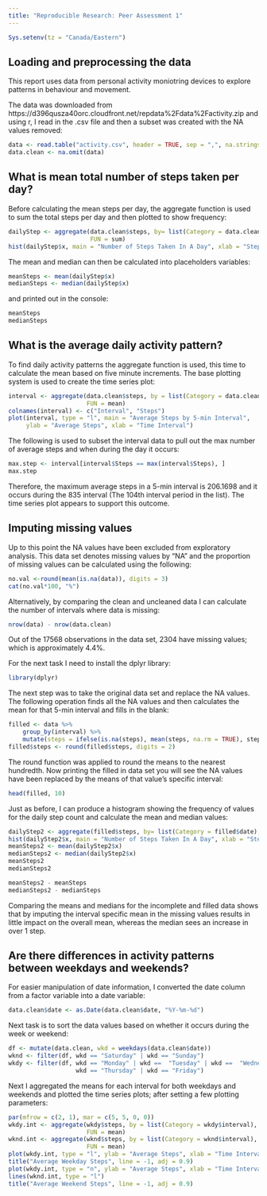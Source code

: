 ```yaml
---
title: "Reproducible Research: Peer Assessment 1"
---
```

``` r
Sys.setenv(tz = "Canada/Eastern")
```

## Loading and preprocessing the data


This report uses data from personal activity moniotring devices to explore patterns in behaviour and movement.

The data was downloaded from https://d396qusza40orc.cloudfront.net/repdata%2Fdata%2Factivity.zip and using r, I read in the .csv file and then a subset was created with the NA values removed:
    
``` r
data <- read.table("activity.csv", header = TRUE, sep = ",", na.strings = "NA")
data.clean <- na.omit(data)
```


## What is mean total number of steps taken per day?


Before calculating the mean steps per day, the aggregate function is used to sum the total steps per day and then plotted to show frequency:
    
``` r
dailyStep <- aggregate(data.clean$steps, by= list(Category = data.clean$date),
                       FUN = sum)
hist(dailyStep$x, main = "Number of Steps Taken In A Day", xlab = "Steps")
```

The mean and median can then be calculated into placeholders variables:
    
``` r
meanSteps <- mean(dailyStep$x)
medianSteps <- median(dailyStep$x)
```

and printed out in the console:

``` r
meanSteps
medianSteps
```


## What is the average daily activity pattern?


To find daily activity patterns the aggregate function is used, this time to calculate the mean based on five minute increments. The base plotting system is used to create the time series plot:
    
``` r
interval <- aggregate(data.clean$steps, by = list(Category = data.clean$interval),
                      FUN = mean)
colnames(interval) <- c("Interval", "Steps")
plot(interval, type = "l", main = "Average Steps by 5-min Interval",
     ylab = "Average Steps", xlab = "Time Interval")
```

The following is used to subset the interval data to pull out the max number of average steps and when during the day it occurs:
    
``` r
max.step <- interval[interval$Steps == max(interval$Steps), ]
max.step
```

Therefore, the maximum average steps in a 5-min interval is 206.1698 and it occurs during the 835 interval (The 104th interval period in the list). The time series plot appears to support this outcome.


## Imputing missing values


Up to this point the NA values have been excluded from exploratory analysis. This data set denotes missing values by "NA" and the proportion of missing values can be calculated using the following:
    
``` r
no.val <-round(mean(is.na(data)), digits = 3)
cat(no.val*100, "%")
```

Alternatively, by comparing the clean and uncleaned data I can calculate the number of intervals where data is missing:
    
```r
nrow(data) - nrow(data.clean)
```

Out of the 17568 observations in the data set, 2304 have missing values; which is approximately 4.4%.

For the next task I need to install the dplyr library:
    
``` r
library(dplyr)
```

The next step was to take the original data set and replace the NA values. The following operation finds all the NA values and then calculates the mean for that 5-min interval and fills in the blank:
    
``` r
filled <- data %>%
    group_by(interval) %>%
    mutate(steps = ifelse(is.na(steps), mean(steps, na.rm = TRUE), steps))
filled$steps <- round(filled$steps, digits = 2)
```

The round function was applied to round the means to the nearest hundredth. Now printing the filled in data set you will see the NA values have been replaced by the means of that value's specific interval:

``` r
head(filled, 10)
```

Just as before, I can produce a histogram showing the frequency of values for the daily step count and calculate the mean and median values:

``` r
dailyStep2 <- aggregate(filled$steps, by= list(Category = filled$date), FUN = sum)
hist(dailyStep2$x, main = "Number of Steps Taken In A Day", xlab = "Steps")
meanSteps2 <- mean(dailyStep2$x)
medianSteps2 <- median(dailyStep2$x)
meanSteps2
medianSteps2
```

``` r
meanSteps2 - meanSteps
medianSteps2 - medianSteps
```

Comparing the means and medians for the incomplete and filled data shows that by imputing the interval specific mean in the missing values results in little impact on the overall mean, whereas the median sees an increase in over 1 step.


## Are there differences in activity patterns between weekdays and weekends?


For easier manipulation of date information, I converted the date column from a factor variable into a date variable:

``` r
data.clean$date <- as.Date(data.clean$date, "%Y-%m-%d")
```

Next task is to sort the data values based on whether it occurs during the week or weekend:

``` r
df <- mutate(data.clean, wkd = weekdays(data.clean$date))
wknd <- filter(df, wkd == "Saturday" | wkd == "Sunday")
wkdy <- filter(df, wkd == "Monday" | wkd ==  "Tuesday" | wkd ==  "Wednesday" |
                   wkd == "Thursday" | wkd == "Friday")
```

Next I aggregated the means for each interval for both weekdays and weekends and plotted the time series plots; after setting a few plotting parameters:

``` r
par(mfrow = c(2, 1), mar = c(5, 5, 0, 0))
wkdy.int <- aggregate(wkdy$steps, by = list(Category = wkdy$interval),
                      FUN = mean)
wknd.int <- aggregate(wknd$steps, by = list(Category = wknd$interval),
                      FUN = mean)
plot(wkdy.int, type = "l", ylab = "Average Steps", xlab = "Time Interval")
title("Average Weekday Steps", line = -1, adj = 0.9)
plot(wkdy.int, type = "n", ylab = "Average Steps", xlab = "Time Interval")
lines(wknd.int, type = "l")
title("Average Weekend Steps", line = -1, adj = 0.9)
```
